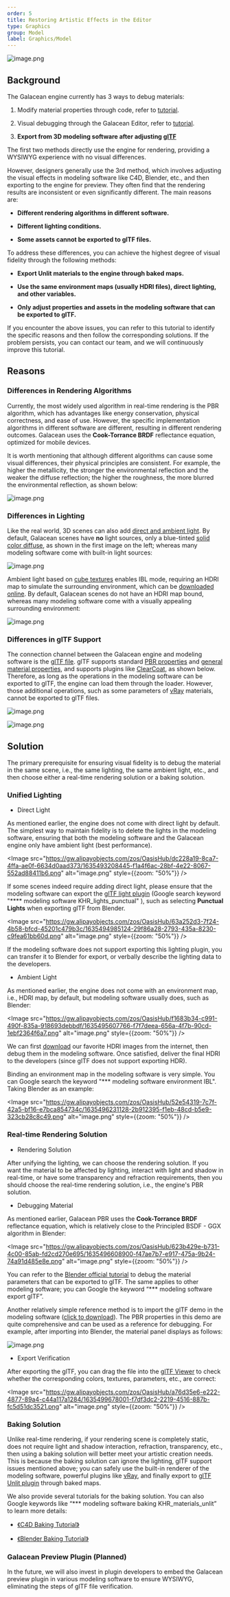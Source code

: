 ```yaml
---
order: 5
title: Restoring Artistic Effects in the Editor
type: Graphics
group: Model
label: Graphics/Model
---
```


![image.png](https://gw.alipayobjects.com/zos/OasisHub/5dd84590-7c37-4156-bb1a-498207880c75/1635493348596-92184a82-6aaa-4ab8-95e5-2d88762df213.png)

## Background

The Galacean engine currently has 3 ways to debug materials:

1. Modify material properties through code, refer to [tutorial](/en/docs/graphics/material/material).

2. Visual debugging through the Galacean Editor, refer to [tutorial](/en/docs/graphics/material/material).

3. **Export from 3D modeling software after adjusting [glTF](/en/docs/graphics/model/glTF/)**

The first two methods directly use the engine for rendering, providing a WYSIWYG experience with no visual differences.

However, designers generally use the 3rd method, which involves adjusting the visual effects in modeling software like C4D, Blender, etc., and then exporting to the engine for preview. They often find that the rendering results are inconsistent or even significantly different. The main reasons are:

- **Different rendering algorithms in different software.**

- **Different lighting conditions.**

- **Some assets cannot be exported to glTF files.**

To address these differences, you can achieve the highest degree of visual fidelity through the following methods:

- **Export Unlit materials to the engine through baked maps.**

- **Use the same environment maps (usually HDRI files), direct lighting, and other variables.**

- **Only adjust properties and assets in the modeling software that can be exported to glTF.**

If you encounter the above issues, you can refer to this tutorial to identify the specific reasons and then follow the corresponding solutions. If the problem persists, you can contact our team, and we will continuously improve this tutorial.

## Reasons

### Differences in Rendering Algorithms

Currently, the most widely used algorithm in real-time rendering is the PBR algorithm, which has advantages like energy conservation, physical correctness, and ease of use. However, the specific implementation algorithms in different software are different, resulting in different rendering outcomes. Galacean uses the **Cook-Torrance BRDF** reflectance equation, optimized for mobile devices.

It is worth mentioning that although different algorithms can cause some visual differences, their physical principles are consistent. For example, the higher the metallicity, the stronger the environmental reflection and the weaker the diffuse reflection; the higher the roughness, the more blurred the environmental reflection, as shown below:

![image.png](https://gw.alipayobjects.com/zos/OasisHub/ddfe44e2-c9ab-4692-b62f-b43b8965ee4c/1635432936926-b26c9652-6d95-4160-9743-b954025dfe32.png)

### Differences in Lighting

Like the real world, 3D scenes can also add [direct and ambient light](/en/docs/graphics/light/light/). By default, Galacean scenes have **no** light sources, only a blue-tinted [solid color diffuse](/apis/core/#AmbientLight-diffuseSolidColor), as shown in the first image on the left; whereas many modeling software come with built-in light sources:

![image.png](https://gw.alipayobjects.com/zos/OasisHub/391e9bd9-945d-474d-b3fb-8cb0490e2b6f/1635434650361-60d7f40f-9f22-4e48-8865-141415d638f9.png)

Ambient light based on [cube textures](/en/docs/graphics/texture/cube) enables IBL mode, requiring an HDRI map to simulate the surrounding environment, which can be [downloaded online](https://polyhaven.com/hdris). By default, Galacean scenes do not have an HDRI map bound, whereas many modeling software come with a visually appealing surrounding environment:

![image.png](https://gw.alipayobjects.com/zos/OasisHub/61c2287b-0793-4763-a5f5-70567fcdf106/1635477315862-08b0c680-029b-400b-8600-1d8cf7a20c60.png)

### Differences in glTF Support

The connection channel between the Galacean engine and modeling software is the [glTF file](/en/docs/graphics/model/glTF/). glTF supports standard [PBR properties](https://www.khronos.org/registry/glTF/specs/2.0/glTF-2.0.html#reference-material-pbrmetallicroughness) and [general material properties](https://www.khronos.org/registry/glTF/specs/2.0/glTF-2.0.html#reference-material), and supports plugins like [ClearCoat](https://github.com/KhronosGroup/glTF/tree/main/extensions/2.0/Khronos/KHR_materials_clearcoat), as shown below. Therefore, as long as the operations in the modeling software can be exported to glTF, the engine can load them through the loader. However, those additional operations, such as some parameters of [vRay](https://www.chaosgroup.com/cn/vray/3ds-max) materials, cannot be exported to glTF files.

![image.png](https://gw.alipayobjects.com/zos/OasisHub/2010b748-ab8b-4e46-8b15-3aee4daa71f9/1635434775734-f8454efe-d268-4f80-87ab-40f1cddf96ea.png)

![image.png](https://gw.alipayobjects.com/zos/OasisHub/acd35018-dc09-404b-a735-85a981384df1/1635434736607-cc408f27-a7d7-4a30-a7ea-e083f209d2c9.png)

## Solution

The primary prerequisite for ensuring visual fidelity is to debug the material in the same scene, i.e., the same lighting, the same ambient light, etc., and then choose either a real-time rendering solution or a baking solution.

### Unified Lighting

- Direct Light

As mentioned earlier, the engine does not come with direct light by default. The simplest way to maintain fidelity is to delete the lights in the modeling software, ensuring that both the modeling software and the Galacean engine only have ambient light (best performance).

<Image src="https://gw.alipayobjects.com/zos/OasisHub/dc228a19-8ca7-4ffa-ae0f-6634d0aad373/1635493208445-f1a4f6ac-28bf-4e22-8067-552ad88411b6.png" alt="image.png" style={{zoom: "50%"}} />

If some scenes indeed require adding direct light, please ensure that the modeling software can export the [glTF light plugin](https://github.com/KhronosGroup/glTF/tree/main/extensions/2.0/Khronos/KHR_lights_punctual) (Google search keyword "\***\* modeling software KHR_lights_punctual" ), such as selecting **Punctual Lights** when exporting glTF from Blender.

<Image src="https://gw.alipayobjects.com/zos/OasisHub/63a252d3-7f24-4b58-bfcd-45201c479b3c/1635494985124-29f86a28-2793-435a-8230-c9fea61bb60d.png" alt="image.png" style={{zoom: "50%"}} />

If the modeling software does not support exporting this lighting plugin, you can transfer it to Blender for export, or verbally describe the lighting data to the developers.

- Ambient Light

As mentioned earlier, the engine does not come with an environment map, i.e., HDRI map, by default, but modeling software usually does, such as Blender:

<Image src="https://gw.alipayobjects.com/zos/OasisHub/f1683b34-c991-490f-835a-918693debbdf/1635495607766-f7f7deea-656a-4f7b-90cd-1ebf2364f6a7.png" alt="image.png" style={{zoom: "50%"}} />

We can first [download](https://polyhaven.com/hdris) our favorite HDRI images from the internet, then debug them in the modeling software. Once satisfied, deliver the final HDRI to the developers (since glTF does not support exporting HDR).

Binding an environment map in the modeling software is very simple. You can Google search the keyword "\*\*\* modeling software environment IBL". Taking Blender as an example:

<Image src="https://gw.alipayobjects.com/zos/OasisHub/52e54319-7c7f-42a5-bf16-e7bca854734c/1635496231128-2b912395-f1eb-48cd-b5e9-323cb28c8c49.png" alt="image.png" style={{zoom: "50%"}} />

### Real-time Rendering Solution

- Rendering Solution

After unifying the lighting, we can choose the rendering solution. If you want the material to be affected by lighting, interact with light and shadow in real-time, or have some transparency and refraction requirements, then you should choose the real-time rendering solution, i.e., the engine's PBR solution.

- Debugging Material

As mentioned earlier, Galacean PBR uses the **Cook-Torrance BRDF** reflectance equation, which is relatively close to the Principled BSDF - GGX algorithm in Blender:

<Image src="https://gw.alipayobjects.com/zos/OasisHub/623b429e-b731-4c00-85ab-fd2cd270e695/1635496608900-f47ae7b7-e917-475a-9b24-74a91d485e8e.png" alt="image.png" style={{zoom: "50%"}} />

You can refer to the [Blender official tutorial](https://docs.blender.org/manual/en/2.80/addons/io_scene_gltf2.html#) to debug the material parameters that can be exported to glTF. The same applies to other modeling software; you can Google the keyword “\*\*\* modeling software export glTF”.

Another relatively simple reference method is to import the glTF demo in the modeling software ([click to download](https://gw.alipayobjects.com/os/bmw-prod/85faf9f8-8030-45b2-8ba3-09a61b3db0c3.glb)). The PBR properties in this demo are quite comprehensive and can be used as a reference for debugging. For example, after importing into Blender, the material panel displays as follows:

![image.png](https://gw.alipayobjects.com/zos/OasisHub/6643f12a-6226-490f-b853-f962a38cb09b/1635499476109-753aae7a-5ffa-4d52-ace1-4eaaef81919f.png)

- Export Verification

After exporting the glTF, you can drag the file into the [glTF Viewer](https://galacean.antgroup.com/engine/gltf-viewer) to check whether the corresponding colors, textures, parameters, etc., are correct:

<Image src="https://gw.alipayobjects.com/zos/OasisHub/a76d35e6-e222-4877-89a4-c44a117a1284/1635499678001-f7df3dc2-2219-4516-887b-fc5d51dc3521.png" alt="image.png" style={{zoom: "50%"}} />

### Baking Solution

Unlike real-time rendering, if your rendering scene is completely static, does not require light and shadow interaction, refraction, transparency, etc., then using a baking solution will better meet your artistic creation needs. This is because the baking solution can ignore the lighting, glTF support issues mentioned above; you can safely use the built-in renderer of the modeling software, powerful plugins like [vRay](https://www.chaosgroup.com/cn/vray/3ds-max), and finally export to [glTF Unlit plugin](https://github.com/KhronosGroup/glTF/tree/main/extensions/2.0/Khronos/KHR_materials_unlit) through baked maps.

We also provide several tutorials for the baking solution. You can also Google keywords like “\*\*\* modeling software baking KHR_materials_unlit” to learn more details:

- [《C4D Baking Tutorial》](/en/docs/art/bake-c4d/)

- [《Blender Baking Tutorial》](/en/docs/art/bake-blender)

### Galacean Preview Plugin (Planned)

In the future, we will also invest in plugin developers to embed the Galacean preview plugin in various modeling software to ensure WYSIWYG, eliminating the steps of glTF file verification.
